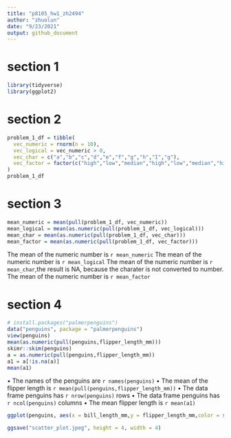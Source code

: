```yaml
---
title: "p8105_hw1_zh2494"
author: "zhuolun"
date: "9/23/2021"
output: github_document
---
```


# section 1
```r
library(tidyverse)
library(ggplot2)
```

# section 2
```r
problem_1_df = tibble(
  vec_numeric = rnorm(n = 10),
  vec_logical = vec_numeric > 0,
  vec_char = c("a","b","c","d","e","f","g","h","I","g"),
  vec_factor = factor(c("high","low","median","high","low","median","high","low","median","high"))
)
problem_1_df

```

# section 3
```r
mean_numeric = mean(pull(problem_1_df, vec_numeric))
mean_logical = mean(as.numeric(pull(problem_1_df, vec_logical)))
mean_char = mean(as.numeric(pull(problem_1_df, vec_char)))
mean_factor = mean(as.numeric(pull(problem_1_df, vec_factor)))
```

The mean of the numeric number is `r mean_numeric`
The mean of the numeric number is `r mean_logical`
The mean of the numeric number is `r mean_char`,the result is NA, because the charater is not converted to number. 
The mean of the numeric number is `r mean_factor`

# section 4

```r
# install.packages("palmerpenguins")
data("penguins", package = "palmerpenguins")
view(penguins)
mean(as.numeric(pull(penguins,flipper_length_mm)))
skimr::skim(penguins)
a = as.numeric(pull(penguins,flipper_length_mm))
a1 = a[!is.na(a)]
mean(a1)
```

• The names of the penguins are `r names(penguins)`
• The mean of the flipper length is `r mean(pull(penguins,flipper_length_mm))`
• The data frame penguins has `r nrow(penguins)` rows 
• The data frame penguins has `r ncol(penguins)` columns
• The mean flipper length is `r mean(a1)`

```r
ggplot(penguins, aes(x = bill_length_mm,y = flipper_length_mm,color = species)) + geom_point()

ggsave("scatter_plot.jpeg", height = 4, width = 4)
```




